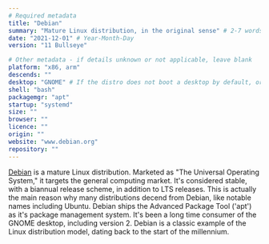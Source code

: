 ```yaml
---
# Required metadata
title: "Debian"
summary: "Mature Linux distribution, in the original sense" # 2-7 words that sum up the distribution
date: "2021-12-01" # Year-Month-Day
version: "11 Bullseye"

# Other metadata - if details unknown or not applicable, leave blank
platform: "x86, arm"
descends: ""
desktop: "GNOME" # If the distro does not boot a desktop by default, or doesn't ship one, leave 'desktop' blank
shell: "bash"
packagemgr: "apt"
startup: "systemd"
size: ""
browser: ""
licence: ""
origin: ""
website: "www.debian.org"
repository: ""
---
```


[Debian](https://www.debian.org) is a mature Linux distribution. Marketed as "The Universal Operating System," it targets the general computing market. It's considered stable, with a biannual release scheme, in addition to LTS releases. This is actually the main reason why many distributions decend from Debian, like notable names including Ubuntu. Debian ships the Advanced Package Tool ('apt') as it's package management system. It's been a long time consumer of the GNOME desktop, including version 2. Debian is a classic example of the Linux distribution model, dating back to the start of the millennium.
